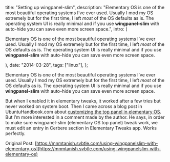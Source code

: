 


  title: "Setting up wingpanel-slim",
  description: "Elementary OS is one of the most beautiful operating systems I’ve  ever used. Usually I mod my OS extremely but for the first time, I left _most_ of the OS defaults as is. The operating system UI is really minimal and if you use **wingpanel-slim** with auto-hide you can save even more screen space.",
  intro: (
    <section>
      <p>Elementary OS is one of the most beautiful operating systems I’ve  ever used. Usually I mod my OS extremely but for the first time, I left _most_ of the OS defaults as is. The operating system UI is really minimal and if you use **wingpanel-slim** with auto-hide you can save even more screen space.</p>
    </section>
  ),
  date: "2014-03-28",
  tags: ["linux"],
};


Elementary OS is one of the most beautiful operating systems I’ve  ever used. Usually I mod my OS extremely but for the first time, I left _most_ of the OS defaults as is. The operating system UI is really minimal and if you use **wingpanel-slim** with auto-hide you can save even more screen space.

But when I enabled it in elementary tweaks, it worked after a few  tries but never worked on system boot. Then I came across a blog post in  UbuntuHandbook.com about [customizing the top panel in elementary OS](http://ubuntuhandbook.org/index.php/2013/10/customize-elementaryos-panel/).  But I’m more interested in a comment made by the author. He says, in  order to make sure wingpanel-slim (elementary OS top panel) tweak work,  we must edit an entry in Cerbere section in Elementary Tweaks app. Works  perfectly.

Original Post: [https://mnmtanish.svbtle.com/using-wingpanelslim-with-elementary-os](https://mnmtanish.svbtle.com/using-wingpanelslim-with-elementary-os)
